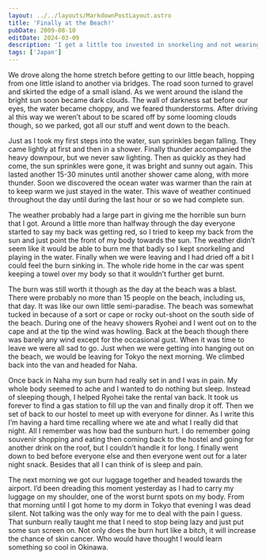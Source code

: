 ```yaml
---
layout: ../../layouts/MarkdownPostLayout.astro
title: 'Finally at the Beach!'
pubDate: 2009-08-10
editDate: 2024-03-09
description: 'I get a little too invested in snorkeling and not wearing sunscreen.'
tags: ['Japan']
---
```


We drove along the home stretch before getting to our little beach, hopping from one little island to another via bridges. The road soon turned to gravel and skirted the edge of a small island. As we went around the island the bright sun soon became dark clouds. The wall of darkness sat before our eyes, the water became choppy, and we feared thunderstorms. After driving al this way we weren’t about to be scared off by some looming clouds though, so we parked, got all our stuff and went down to the beach.

Just as I took my first steps into the water, sun sprinkles began falling. They came lightly at first and then in a shower. Finally thunder accompanied the heavy downpour, but we never saw lighting. Then as quickly as they had come, the sun sprinkles were gone, it was bright and sunny out again. This lasted another 15-30 minutes until another shower came along, with more thunder. Soon we discovered the ocean water was warmer than the rain at to keep warm we just stayed in the water. This wave of weather continued throughout the day until during the last hour or so we had complete sun.

The weather probably had a large part in giving me the horrible sun burn that I got. Around a little more than halfway through the day everyone started to say my back was getting red, so I tried to keep my back from the sun and just point the front of my body towards the sun. The weather didn’t seem like it would be able to burn me that badly so I kept snorkeling and playing in the water. Finally when we were leaving and I had dried off a bit I could feel the burn sinking in. The whole ride home in the car was spent keeping a towel over my body so that it wouldn’t further get burnt.

The burn was still worth it though as the day at the beach was a blast. There were probably no more than 15 people on the beach, including us, that day. It was like our own little semi-paradise. The beach was somewhat tucked in because of a sort or cape or rocky out-shoot on the south side of the beach. During one of the heavy showers Ryohei and I went out on to the cape and at the tip the wind was howling. Back at the beach though there was barely any wind except for the occasional gust. When it was time to leave we were all sad to go. Just when we were getting into hanging out on the beach, we would be leaving for Tokyo the next morning. We climbed back into the van and headed for Naha.

Once back in Naha my sun burn had really set in and I was in pain. My whole body seemed to ache and I wanted to do nothing but sleep. Instead of sleeping though, I helped Ryohei take the rental van back. It took us forever to find a gas station to fill up the van and finally drop it off. Then we set of back to our hostel to meet up with everyone for dinner. As I write this I’m having a hard time recalling where we ate and what I really did that night. All I remember was how bad the sunburn hurt. I do remember going souvenir shopping and eating then coming back to the hostel and going for another drink on the roof, but I couldn’t handle it for long. I finally went down to bed before everyone else and then everyone went out for a later night snack. Besides that all I can think of is sleep and pain.

The next morning we got our luggage together and headed towards the airport. I’d been dreading this moment yesterday as I had to carry my luggage on my shoulder, one of the worst burnt spots on my body. From that morning until I got home to my dorm in Tokyo that evening I was dead silent. Not talking was the only way for me to deal with the pain I guess. That sunburn really taught me that I need to stop being lazy and just put some sun screen on. Not only does the burn hurt like a bitch, it will increase the chance of skin cancer. Who would have thought I would learn something so cool in Okinawa.
